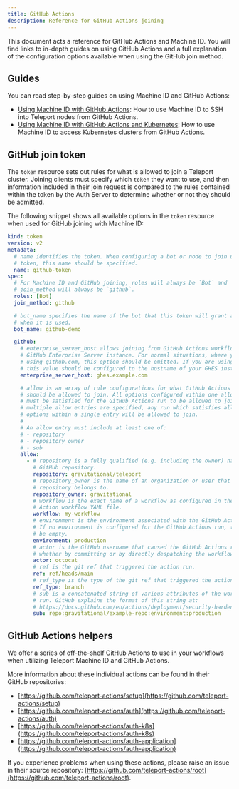 ```yaml
---
title: GitHub Actions
description: Reference for GitHub Actions joining
---
```


This document acts a reference for GitHub Actions and Machine ID. You will find
links to in-depth guides on using GitHub Actions and a full explanation of the
configuration options available when using the GitHub join method.

## Guides

You can read step-by-step guides on using Machine ID and GitHub Actions:

- [Using Machine ID with GitHub Actions](../access-guides/github-actions.mdx): How to
  use Machine ID to SSH into Teleport nodes from GitHub Actions.
- [Using Machine ID with GitHub Actions and Kubernetes](../access-guides/github-actions-kubernetes.mdx):
  How to use Machine ID to access Kubernetes clusters from GitHub Actions.

## GitHub join token

The `token` resource sets out rules for what is allowed to join a Teleport
cluster. Joining clients must specify which `token` they want to use, and then
information included in their join request is compared to the rules contained
within the token by the Auth Server to determine whether or not they should be
admitted.

The following snippet shows all available options in the `token` resource when
used for GitHub joining with Machine ID:

```yaml
kind: token
version: v2
metadata:
  # name identifies the token. When configuring a bot or node to join using this
  # token, this name should be specified.
  name: github-token
spec:
  # For Machine ID and GitHub joining, roles will always be `Bot` and
  # join_method will always be `github`.
  roles: [Bot]
  join_method: github

  # bot_name specifies the name of the bot that this token will grant access to
  # when it is used.
  bot_name: github-demo

  github:
    # enterprise_server_host allows joining from GitHub Actions workflows in a
    # GitHub Enterprise Server instance. For normal situations, where you are
    # using github.com, this option should be omitted. If you are using GHES,
    # this value should be configured to the hostname of your GHES instance.
    enterprise_server_host: ghes.example.com

    # allow is an array of rule configurations for what GitHub Actions workflows
    # should be allowed to join. All options configured within one allow entry
    # must be satisfied for the GitHub Actions run to be allowed to join. Where
    # multiple allow entries are specified, any run which satisfies all of the
    # options within a single entry will be allowed to join.
    #
    # An allow entry must include at least one of:
    # - repository
    # - repository_owner
    # - sub
    allow:
      - # repository is a fully qualified (e.g. including the owner) name of a
        # GitHub repository.
        repository: gravitational/teleport
        # repository_owner is the name of an organization or user that a
        # repository belongs to.
        repository_owner: gravitational
        # workflow is the exact name of a workflow as configured in the GitHub 
        # Action workflow YAML file.
        workflow: my-workflow
        # environment is the environment associated with the GitHub Actions run.
        # If no environment is configured for the GitHub Actions run, this will
        # be empty.
        environment: production
        # actor is the GitHub username that caused the GitHub Actions run,
        # whether by committing or by directly despatching the workflow.
        actor: octocat
        # ref is the git ref that triggered the action run.
        ref: ref/heads/main
        # ref_type is the type of the git ref that triggered the action run.
        ref_type: branch
        # sub is a concatenated string of various attributes of the workflow 
        # run. GitHub explains the format of this string at:
        # https://docs.github.com/en/actions/deployment/security-hardening-your-deployments/about-security-hardening-with-openid-connect#example-subject-claims
        sub: repo:gravitational/example-repo:environment:production

```

## GitHub Actions helpers

We offer a series of off-the-shelf GitHub Actions to use in your workflows when
utilizing Teleport Machine ID and GitHub Actions.

More information about these individual actions can be found in their GitHub
repositories:

- [https://github.com/teleport-actions/setup](https://github.com/teleport-actions/setup)
- [https://github.com/teleport-actions/auth](https://github.com/teleport-actions/auth)
- [https://github.com/teleport-actions/auth-k8s](https://github.com/teleport-actions/auth-k8s)
- [https://github.com/teleport-actions/auth-application](https://github.com/teleport-actions/auth-application)

If you experience problems when using these actions, please raise an issue in
their source repository:
[https://github.com/teleport-actions/root](https://github.com/teleport-actions/root).

